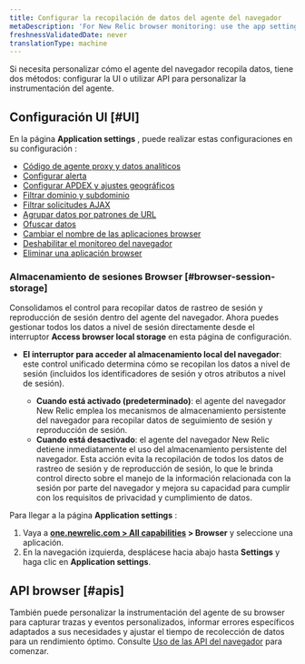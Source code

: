 ```yaml
---
title: Configurar la recopilación de datos del agente del navegador
metaDescription: 'For New Relic browser monitoring: use the app settings page to configure the agent type and deployment method.'
freshnessValidatedDate: never
translationType: machine
---
```


Si necesita personalizar cómo el agente del navegador recopila datos, tiene dos métodos: configurar la UI o utilizar API para personalizar la instrumentación del agente.

## Configuración UI [#UI]

En la página <DNT>**Application settings**</DNT> , puede realizar estas configuraciones en su configuración <InlinePopover type="browser" />:

* [Código de agente proxy y datos analíticos](/docs/browser/new-relic-browser/configuration/proxy-agent-requests/)
* [Configurar alerta](/docs/browser/new-relic-browser/configuration/view-browser-apps-alert-information/)
* [Configurar APDEX y ajustes geográficos](/docs/browser/new-relic-browser/configuration/browser-settings-ui-options-apdex-geography/#apdex-settings)
* [Filtrar dominio y subdominio](/docs/browser/new-relic-browser/configuration/monitor-or-block-specific-domains-subdomains/)
* [Filtrar solicitudes AJAX](/docs/browser/new-relic-browser/configuration/filter-ajax-request-events/)
* [Agrupar datos por patrones de URL](/docs/browser/new-relic-browser/configuration/group-browser-metrics-urls/)
* [Ofuscar datos](/docs/browser/new-relic-browser/configuration/obfuscate-browser-agent-data/)
* [Cambiar el nombre de las aplicaciones browser](/docs/browser/new-relic-browser/configuration/rename-browser-apps/)
* [Deshabilitar el monitoreo del navegador](/docs/browser/new-relic-browser/installation/disable-browser-monitoring/)
* [Eliminar una aplicación browser](/docs/apm/new-relic-apm/maintenance/remove-applications-new-relic/#remove)

### Almacenamiento de sesiones Browser [#browser-session-storage]

Consolidamos el control para recopilar datos de rastreo de sesión y reproducción de sesión dentro del agente del navegador. Ahora puedes gestionar todos los datos a nivel de sesión directamente desde el interruptor <DNT>**Access browser local storage**</DNT> en esta página de configuración.

* **El interruptor para acceder al almacenamiento local del navegador**: este control unificado determina cómo se recopilan los datos a nivel de sesión (incluidos los identificadores de sesión y otros atributos a nivel de sesión).

  * **Cuando está activado (predeterminado)**: el agente del navegador New Relic emplea los mecanismos de almacenamiento persistente del navegador para recopilar datos de seguimiento de sesión y reproducción de sesión.
  * **Cuando está desactivado**: el agente del navegador New Relic detiene inmediatamente el uso del almacenamiento persistente del navegador. Esta acción evita la recopilación de todos los datos de rastreo de sesión y de reproducción de sesión, lo que le brinda control directo sobre el manejo de la información relacionada con la sesión por parte del navegador y mejora su capacidad para cumplir con los requisitos de privacidad y cumplimiento de datos.

Para llegar a la página <DNT>**Application settings**</DNT> :

1. Vaya a <DNT>**[one.newrelic.com &gt; All capabilities](https://one.newrelic.com/all-capabilities) &gt; Browser**</DNT> y seleccione una aplicación.
2. En la navegación izquierda, desplácese hacia abajo hasta <DNT>**Settings**</DNT> y haga clic en <DNT>**Application settings**</DNT>.

## API browser [#apis]

También puede personalizar la instrumentación del agente de su browser para capturar trazas y eventos personalizados, informar errores específicos adaptados a sus necesidades y ajustar el tiempo de recolección de datos para un rendimiento óptimo. Consulte [Uso de las API del navegador](/docs/browser/new-relic-browser/browser-apis/using-browser-apis/) para comenzar.